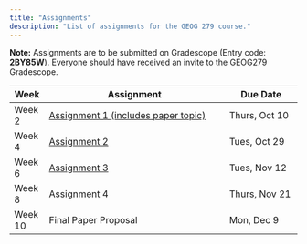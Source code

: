 ```yaml
---
title: "Assignments"
description: "List of assignments for the GEOG 279 course."
---
```


**Note:** Assignments are to be submitted on Gradescope (Entry code: **2BY85W**). Everyone should have received an invite to the GEOG279 Gradescope.

| **Week** | **Assignment**                                   | **Due Date**       |
|----------|-------------------------------------------------|--------------------|
| Week 2   | [Assignment 1 (includes paper topic)](https://colab.research.google.com/drive/1SaXpt9wymm00qbPZevf4sHnS0h4RNP-B?usp=sharing) | Thurs, Oct 10      |
| Week 4   | [Assignment 2](https://colab.research.google.com/drive/1qe7KkR5VX4ByQURT8JEGJZQhRzSr5rdT?usp=sharing)                                     | Tues, Oct 29      |
| Week 6   | [Assignment 3](https://colab.research.google.com/drive/15X79Y4QTRdeXTVVapthpGOS8_dzFw3-j?usp=sharing)                                     | Tues, Nov 12       |
| Week 8   | Assignment 4                                     | Thurs, Nov 21      |
| Week 10  | Final Paper Proposal                             | Mon, Dec 9         |